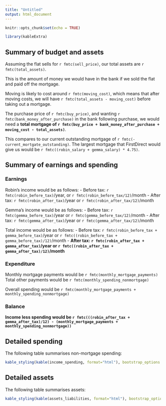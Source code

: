 ```yaml
---
title: "Untitled"
output: html_document
---
```


```r
knitr::opts_chunk$set(echo = TRUE)

library(kableExtra)

```

## Summary of budget and assets

Assuming the flat sells for `r fmtc(sell_price)`, our total assets are `r fmtc(total_assets)`.  

This is the amount of money we would have in the bank if we sold the flat and paid off the mortgage.

Moving is likely to cost around `r fmtc(moving_cost)`, which means that after moving costs, we will have `r fmtc(total_assets - moving_cost)` before taking out a mortgage.

The purchase price of `r fmtc(buy_price)`, and wanting `r fmtc(bank_money_after_purchase)` in the bank following purchase, we would need a **total mortgage of `r fmtc(buy_price + bank_money_after_purchase + moving_cost - total_assets)`**.

This compares to our current outstanding mortgage of `r fmtc(-current_mortgate_outstanding)`.  The largest mortgage that FirstDirect would give us would be `r fmtc((robin_salary + gemma_salary) * 4.75)`.



## Summary of earnings and spending

### Earnings

Robin's income would be as follows:
- Before tax: `r fmtc(robin_before_tax)`/year, or `r fmtc(robin_before_tax/12)`/month
- After tax: `r fmtc(robin_after_tax)`/year or `r fmtc(robin_after_tax/12)`/month

Gemma's income would be as follows:
- Before tax: `r fmtc(gemma_before_tax)`/year or `r fmtc(gemma_before_tax/12)`/month
- After tax: `r fmtc(gemma_after_tax)`/year or `r fmtc(gemma_after_tax/12)`/month

Total income would be as follows:
- Before tax: `r fmtc(robin_before_tax + gemma_before_tax)`/year or `r fmtc((robin_before_tax + gemma_before_tax)/12)`/month
- **After tax: `r fmtc(robin_after_tax + gemma_after_tax)`/year or `r fmtc((robin_after_tax + gemma_after_tax)/12)`/month**

### Expenditure

Monthly mortgage payments would be `r fmtc(monthly_mortgage_payments)`
Total other payments would be `r fmtc(monthly_spending_nonmortgage)`

Overall spending would be `r fmtc(monthly_mortgage_payments + monthly_spending_nonmortgage)`

### Balance

**Income less spending would be `r fmtc(((robin_after_tax + gemma_after_tax)/12) - (monthly_mortgage_payments + monthly_spending_nonmortgage))`**

## Detailed spending


The following table summarises non-mortgage spending:
```r

kable_styling(kable(income_spending, format="html"), bootstrap_options = c("striped","condensed"), font_size = 11, full_width = FALSE, position = "left")
```
## Detailed assets

The following table summarises assets:
```r

kable_styling(kable(assets_liabilities, format="html"), bootstrap_options = c("striped","condensed"), font_size = 11, full_width = FALSE, position = "left")
```
